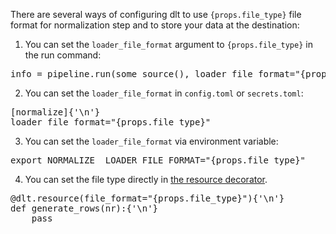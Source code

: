 
<span>There are several ways of configuring dlt to use <code>{props.file_type}</code> file format for normalization step and to store your data at the destination:</span>

1. <span>You can set the <code>loader_file_format</code> argument to <code>{props.file_type}</code> in the run command:</span>

<pre language="py">
info = pipeline.run(some_source(), loader_file_format="{props.file_type}")
</pre>


2. You can set the `loader_file_format` in `config.toml` or `secrets.toml`:

<pre language="toml">
[normalize]{'\n'}
loader_file_format="{props.file_type}"
</pre>

3. You can set the `loader_file_format` via environment variable:

<pre language="sh">
export NORMALIZE__LOADER_FILE_FORMAT="{props.file_type}"
</pre>

4. You can set the file type directly in [the resource decorator](../../general-usage/resource#pick-loader-file-format-for-a-particular-resource).

<pre language="py">
@dlt.resource(file_format="{props.file_type}"){'\n'}
def generate_rows(nr):{'\n'}
&nbsp;&nbsp;&nbsp;&nbsp;pass
</pre>
